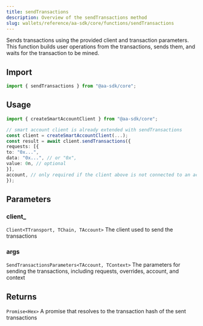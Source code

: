 ```yaml
---
title: sendTransactions
description: Overview of the sendTransactions method
slug: wallets/reference/aa-sdk/core/functions/sendTransactions
---
```




Sends transactions using the provided client and transaction parameters. This function builds user operations from the transactions, sends them, and waits for the transaction to be mined.

## Import

```ts
import { sendTransactions } from "@aa-sdk/core";
```

## Usage

```ts
import { createSmartAccountClient } from "@aa-sdk/core";

// smart account client is already extended with sendTransactions
const client = createSmartAccountClient(...);
const result = await client.sendTransactions({
requests: [{
to: "0x...",
data: "0x...", // or "0x",
value: 0n, // optional
}],
account, // only required if the client above is not connected to an account
});
```

## Parameters

### client\_

`Client<TTransport, TChain, TAccount>`
The client used to send the transactions

### args

`SendTransactionsParameters<TAccount, TContext>`
The parameters for sending the transactions, including requests, overrides, account, and context

## Returns

`Promise<Hex>`
A promise that resolves to the transaction hash of the sent transactions
